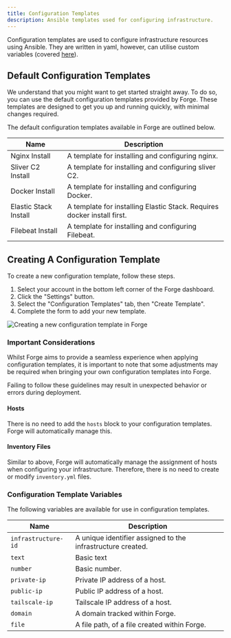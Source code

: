 ```yaml
---
title: Configuration Templates
description: Ansible templates used for configuring infrastructure.
---
```


Configuration templates are used to configure infrastructure resources using Ansible. They are written in yaml, however, can utilise custom variables (covered [here](/docs/files-and-templates)).

## Default Configuration Templates

We understand that you might want to get started straight away. To do so, you can use the default configuration templates provided by Forge. These templates are designed to get you up and running quickly, with minimal changes required.

The default configuration templates available in Forge are outlined below.

|Name|Description|
|---|---|
|Nginx Install|A template for installing and configuring nginx.|
|Sliver C2 Install|A template for installing and configuring sliver C2.|
|Docker Install|A template for installing and configuring Docker.|
|Elastic Stack Install|A template for installing Elastic Stack. Requires docker install first.|
|Filebeat Install|A template for installing and configuring Filebeat.|

## Creating A Configuration Template

To create a new configuration template, follow these steps.
1. Select your account in the bottom left corner of the Forge dashboard.
2. Click the "Settings" button.
3. Select the "Configuration Templates" tab, then "Create Template".
4. Complete the form to add your new template.

![Creating a new configuration template in Forge](/images/create-configuration-template.png)

### Important Considerations

Whilst Forge aims to provide a seamless experience when applying configuration templates, it is important to note that some adjustments may be required when bringing your own configuration templates into Forge.

<Note type="danger" title="Important">
    Failing to follow these guidelines may result in unexpected behavior or errors during deployment.
</Note>

#### Hosts
There is no need to add the `hosts` block to your configuration templates. Forge will automatically manage this.

#### Inventory Files
Similar to above, Forge will automatically manage the assignment of hosts when configuring your infrastructure. Therefore, there is no need to create or modify `inventory.yml` files.

### Configuration Template Variables

The following variables are available for use in configuration templates.

|Name|Description|
|---|---|
|`infrastructure-id`|A unique identifier assigned to the infrastructure created.|
|`text`|Basic text|
|`number`|Basic number.|
|`private-ip`|Private IP address of a host.|
|`public-ip`|Public IP address of a host.|
|`tailscale-ip`|Tailscale IP address of a host.|
|`domain`|A domain tracked within Forge.|
|`file`|A file path, of a file created within Forge.|
